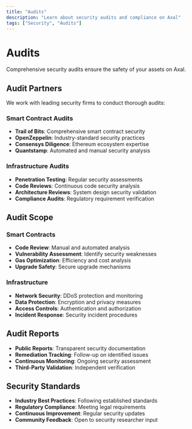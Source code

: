 ```yaml
---
title: "Audits"
description: "Learn about security audits and compliance on Axal"
tags: ["Security", "Audits"]
---
```


# Audits

Comprehensive security audits ensure the safety of your assets on Axal.

## Audit Partners

We work with leading security firms to conduct thorough audits:

### Smart Contract Audits
- **Trail of Bits**: Comprehensive smart contract security
- **OpenZeppelin**: Industry-standard security practices
- **Consensys Diligence**: Ethereum ecosystem expertise
- **Quantstamp**: Automated and manual security analysis

### Infrastructure Audits
- **Penetration Testing**: Regular security assessments
- **Code Reviews**: Continuous code security analysis
- **Architecture Reviews**: System design security validation
- **Compliance Audits**: Regulatory requirement verification

## Audit Scope

### Smart Contracts
- **Code Review**: Manual and automated analysis
- **Vulnerability Assessment**: Identify security weaknesses
- **Gas Optimization**: Efficiency and cost analysis
- **Upgrade Safety**: Secure upgrade mechanisms

### Infrastructure
- **Network Security**: DDoS protection and monitoring
- **Data Protection**: Encryption and privacy measures
- **Access Controls**: Authentication and authorization
- **Incident Response**: Security incident procedures

## Audit Reports

- **Public Reports**: Transparent security documentation
- **Remediation Tracking**: Follow-up on identified issues
- **Continuous Monitoring**: Ongoing security assessment
- **Third-Party Validation**: Independent verification

## Security Standards

- **Industry Best Practices**: Following established standards
- **Regulatory Compliance**: Meeting legal requirements
- **Continuous Improvement**: Regular security updates
- **Community Feedback**: Open to security researcher input
